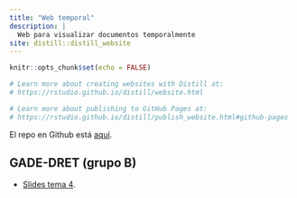 ```yaml
---
title: "Web temporal"
description: |
  Web para visualizar documentos temporalmente
site: distill::distill_website
---
```


```r
knitr::opts_chunk$set(echo = FALSE)

# Learn more about creating websites with Distill at:
# https://rstudio.github.io/distill/website.html

# Learn more about publishing to GitHub Pages at:
# https://rstudio.github.io/distill/publish_website.html#github-pages

```

El repo en Github está [aquí](https://github.com/perezp44/web.temporal).

##  GADE-DRET (grupo B)


- [Slides tema 4]("./econometria_gadedret/slides_tema_4.html){target="_blank"}.